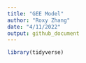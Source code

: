 ```yaml
---
title: "GEE Model"
author: "Roxy Zhang"
date: "4/11/2022"
output: github_document
---
```


```r
library(tidyverse)
```
